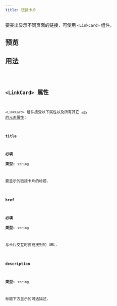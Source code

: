 ```yaml
---
title: 链接卡片
---
```



要突出显示不同页面的链接，可使用 `<LinkCard>` 组件。

## 预览

<LinkCardPreview />

## 用法

<Code code={LinkCardContent} lang="jsx" />

## `<LinkCard>` 属性

`<LinkCard>` 组件接受以下属性以及所有其它 [`<a>` 的元素属性](https://developer.mozilla.org/zh-CN/docs/Web/HTML/Reference/Elements/a):

### `title`

**必填**  
**类型:** `string`

要显示的链接卡片的标题.

### `href`

**必填**  
**类型:** `string`

与卡片交互时要链接到的 URL.

### `description`

**类型:** `string`

标题下方显示的可选描述.
